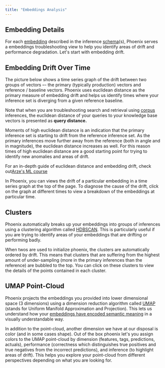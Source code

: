 ```yaml
---
title: "Embeddings Analysis"
---
```


## Embedding Details

For each [embedding](/phoenix/cookbook/retrieval-and-inferences/embeddings-analysis#embeddings) described in the inference [schema](https://github.com/Arize-ai/phoenix/blob/main/docs/inferences/use-cases-inferences/broken-reference/README.md)(s), Phoenix serves a embeddings troubleshooting view to help you identify areas of drift and performance degradation. Let's start with embedding drift.

## Embedding Drift Over Time

The picture below shows a time series graph of the drift between two groups of vectors –- the primary (typically production) vectors and reference / baseline vectors. Phoenix uses euclidean distance as the primary measure of embedding drift and helps us identify times where your inference set is diverging from a given reference baseline.

Note that when you are troubleshooting search and retrieval using [corpus](/phoenix/inferences/how-to-inferences/define-your-schema/corpus-data) inferences, the euclidean distance of your queries to your knowledge base vectors is presented as **query distance.**

<Frame caption="Euclidean distance over time" />

Moments of high euclidean distance is an indication that the primary inference set is starting to drift from the reference inference set. As the primary inferences move further away from the reference (both in angle and in magnitude), the euclidean distance increases as well. For this reason times of high euclidean distance are a good starting point for trying to identify new anomalies and areas of drift.

<Frame caption="Centroids of the two inferences are used to calculate euclidean and cosine distance" />

For an in-depth guide of euclidean distance and embedding drift, check out[Arze's ML course](https://arize.com/blog-course/embedding-drift-euclidean-distance/)

In Phoenix, you can views the drift of a particular embedding in a time series graph at the top of the page. To diagnose the cause of the drift, click on the graph at different times to view a breakdown of the embeddings at particular time.

<Frame caption="Click on a particular time to view why the inference embeddings are drifting" />

## Clusters

Phoenix automatically breaks up your embeddings into groups of inferences using a clustering algorithm called [HDBSCAN](https://hdbscan.readthedocs.io/en/latest/index.html). This is particularly useful if you are trying to identify areas of your embeddings that are drifting or performing badly.

When twos are used to initialize phoenix, the clusters are automatically ordered by drift. This means that clusters that are suffering from the highest amount of under-sampling (more in the primary inferences than the reference) are bubbled to the top. You can click on these clusters to view the details of the points contained in each cluster.

## UMAP Point-Cloud

Phoenix projects the embeddings you provided into lower dimensional space (3 dimensions) using a dimension reduction algorithm called [UMAP](https://github.com/lmcinnes/umap) (stands for Uniform Manifold Approximation and Projection). This lets us understand how your [embeddings have encoded semantic meaning](https://github.com/Arize-ai/phoenix/blob/main/docs/inferences/use-cases-inferences/broken-reference/README.md) in a visually understandable way.

In addition to the point-cloud, another dimension we have at our disposal is color (and in some cases shape). Out of the box phoenix let's you assign colors to the UMAP point-cloud by dimension (features, tags, predictions, actuals), performance (correctness which distinguishes true positives and true negatives from the incorrect predictions), and inference (to highlight areas of drift). This helps you explore your point-cloud from different perspectives depending on what you are looking for.

<Frame caption="Color by inferences vs color by correctness vs color by prediction for a computer vision model" />


